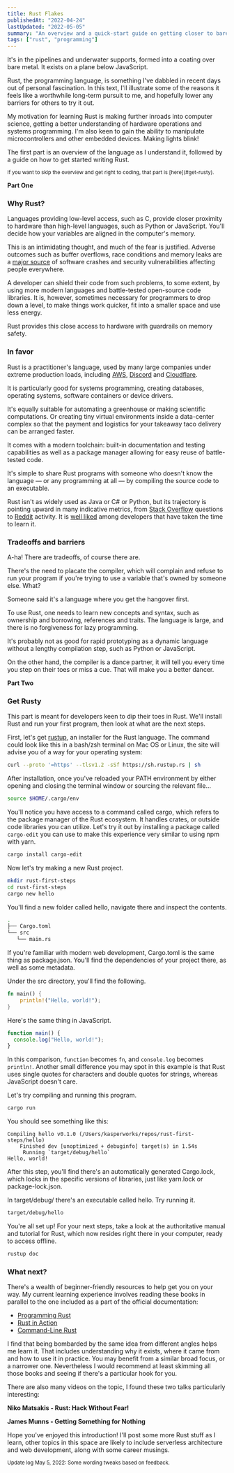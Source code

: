 ```yaml
---
title: Rust Flakes
publishedAt: "2022-04-24"
lastUpdated: "2022-05-05"
summary: "An overview and a quick-start guide on getting closer to bare metal. Early notes after a few days of intense practical learning."
tags: ["rust", "programming"]
---
```



It's in the pipelines and underwater supports, formed into a coating over bare metal.
It exists on a plane below JavaScript.

Rust, the programming language, is something I've dabbled in recent days out of
personal fascination. In this text, I'll illustrate some of the reasons it feels like
a worthwhile long-term pursuit to me, and hopefully lower any barriers for others to try it out.

My motivation for learning Rust is making further inroads into computer science,
getting a better understanding of hardware operations and systems programming.
I'm also keen to gain the ability to manipulate microcontrollers and other embedded devices.
Making lights blink!

The first part is an overview of the language as I understand it,
followed by a guide on how to get started writing Rust.

<small>
  If you want to skip the overview and get right to coding, that part is
  [here](#get-rusty).
</small>

<Spacer />

**Part One**

<Spacer />

### Why Rust?

Languages providing low-level access, such as C, provide closer proximity to hardware than high-level languages,
such as Python or JavaScript. You'll decide how your variables are aligned in the computer's memory.

This is an intimidating thought, and much of the fear is justified. Adverse outcomes such as buffer overflows,
race conditions and memory leaks are a [major source](https://www.zdnet.com/article/microsoft-70-percent-of-all-security-bugs-are-memory-safety-issues/)
of software crashes and security vulnerabilities affecting people everywhere.

A developer can shield their code from such problems, to some extent, by using more
modern languages and battle-tested open-source code libraries. It is, however, sometimes necessary
for programmers to drop down a level, to make things work quicker, fit into a smaller space and
use less energy.

Rust provides this close access to hardware with guardrails on memory safety.

### In favor

Rust is a practitioner's language, used by many large companies under extreme production loads,
including [AWS](https://aws.amazon.com/blogs/opensource/sustainability-with-rust/),
[Discord](https://discord.com/blog/why-discord-is-switching-from-go-to-rust)
and [Cloudflare](https://news.ycombinator.com/item?id=17077358).

It is particularly good for systems programming, creating databases, operating systems,
software containers or device drivers.

It's equally suitable for automating a greenhouse or making scientific computations.
Or creating tiny virtual environments inside a data-center complex
so that the payment and logistics for your takeaway taco delivery can be arranged faster.

It comes with a modern toolchain: built-in documentation and testing capabilities as well as
a package manager allowing for easy reuse of battle-tested code.

It's simple to share Rust programs with someone who doesn't know the language — or any programming at all —
by compiling the source code to an executable.

Rust isn't as widely used as Java or C# or Python, but its trajectory is pointing upward in many
indicative metrics, from [Stack Overflow](https://insights.stackoverflow.com/trends?tags=rust)
questions to [Reddit](https://subredditstats.com/r/rust) activity. It is [well liked](https://insights.stackoverflow.com/survey/2021#technology-worked-with-vs-want-to-work-with)
among developers that have taken the time to learn it.

### Tradeoffs and barriers

A-ha! There are tradeoffs, of course there are.

There's the need to placate the compiler, which will complain and refuse to run your program
if you're trying to use a variable that's owned by someone else. What?

Someone said it's a language where you get the hangover first.

To use Rust, one needs to learn new concepts and syntax, such as ownership and borrowing,
references and traits. The language is large, and there is no forgiveness for lazy programming.

It's probably not as good for rapid prototyping as a dynamic language without a lengthy compilation
step, such as Python or JavaScript.

On the other hand, the compiler is a dance partner, it will tell you every time you step on
their toes or miss a cue. That will make you a better dancer.

<Spacer />

**Part Two**

<Spacer />

### Get Rusty

This part is meant for developers keen to dip their toes in Rust. We'll install Rust
and run your first program, then look at what are the next steps.

First, let's get [rustup](https://rustup.rs/), an installer for the Rust
language. The command could look like this in a bash/zsh terminal on Mac OS
or Linux, the site will advise you of a way for your operating system:

```bash
curl --proto '=https' --tlsv1.2 -sSf https://sh.rustup.rs | sh
```

After installation, once you've reloaded your PATH environment by either
opening and closing the terminal window or sourcing the relevant file...

```bash
source $HOME/.cargo/env
```

You'll notice you have access to a command called cargo, which refers to
the package manager of the Rust ecosystem. It handles crates,
or outside code libraries you can utilize. Let's try it out by installing
a package called `cargo-edit` you can use to make this experience
very similar to using npm with yarn.

```bash
cargo install cargo-edit
```

Now let's try making a new Rust project.

```bash
mkdir rust-first-steps
cd rust-first-steps
cargo new hello
```

You'll find a new folder called hello, navigate there and inspect the contents.

```bash
.
├── Cargo.toml
└── src
   └── main.rs
```

If you're familiar with modern web development, Cargo.toml is the same thing
as package.json. You'll find the dependencies of your project there, as well as
some metadata.

Under the src directory, you'll find the following.

```rust:src/main.rs
fn main() {
    println!("Hello, world!");
}
```

Here's the same thing in JavaScript.

```js
function main() {
  console.log("Hello, world!");
}
```

In this comparison, `function` becomes `fn`, and `console.log` becomes `println!`.
Another small difference you may spot in this example is that Rust uses
single quotes for characters and double quotes for strings, whereas
JavaScript doesn't care.

Let's try compiling and running this program.

```bash
cargo run
```

You should see something like this:

```
Compiling hello v0.1.0 (/Users/kasperworks/repos/rust-first-steps/hello)
    Finished dev [unoptimized + debuginfo] target(s) in 1.54s
     Running `target/debug/hello`
Hello, world!
```

After this step, you'll find there's an automatically generated Cargo.lock, which locks in the
specific versions of libraries, just like yarn.lock or package-lock.json.

In target/debug/ there's an executable called hello. Try running it.

```bash
target/debug/hello
```

You're all set up! For your next steps, take a look at the authoritative manual
and tutorial for Rust, which now resides right there in your computer,
ready to access offline.

```bash
rustup doc
```

### What next?

There's a wealth of beginner-friendly resources to help get you on your way.
My current learning experience involves reading these books in parallel to the one included as
a part of the official documentation:

- [Programming Rust](https://www.oreilly.com/library/view/programming-rust-2nd/9781492052586/)
- [Rust in Action](https://www.manning.com/books/rust-in-action)
- [Command-Line Rust](https://www.ebooks.com/en-fi/book/210463173/command-line-rust/ken-youens-clark/?_c=1)

I find that being bombarded by the same idea from different angles helps me learn it.
That includes understanding why it exists, where it came from and how to use it in practice.
You may benefit from a similar broad focus, or a narrower one. Nevertheless I would recommend
at least skimming all those books and seeing if there's a particular hook for you.

There are also many videos on the topic, I found these two talks particularly interesting:

<Spacer />

**Niko Matsakis - Rust: Hack Without Fear!**

<YTPlayer url="https://www.youtube.com/watch?v=lO1z-7cuRYI" client:load />

<Spacer />

**James Munns - Getting Something for Nothing**

<YTPlayer url="https://www.youtube.com/watch?v=t99L3JHhLc0" client:load />

<Spacer />

Hope you've enjoyed this introduction! I'll post some more Rust stuff as I learn, other topics in this space are likely
to include serverless architecture and web development, along with some career musings.

<small>Update log May 5, 2022: Some wording tweaks based on feedback.</small>

